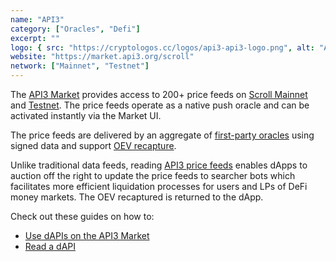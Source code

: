 ```yaml
---
name: "API3"
category: ["Oracles", "Defi"]
excerpt: ""
logo: { src: "https://cryptologos.cc/logos/api3-api3-logo.png", alt: "API3 Logo" }
website: "https://market.api3.org/scroll"
network: ["Mainnet", "Testnet"]
---
```


The [API3 Market](https://market.api3.org/scroll) provides access to 200+ price feeds on [Scroll Mainnet](https://market.api3.org/scroll) and [Testnet](https://market.api3.org/scroll-sepolia-testnet). The price feeds operate as a native push oracle and can be activated instantly via the Market UI.

The price feeds are delivered by an aggregate of [first-party oracles](https://docs.api3.org/explore/airnode/why-first-party-oracles.html) using signed data and support [OEV recapture](https://docs.api3.org/explore/introduction/oracle-extractable-value.html).

Unlike traditional data feeds, reading [API3 price feeds](https://docs.api3.org/guides/dapis/) enables dApps to auction off the right to update the price feeds to searcher bots which facilitates more efficient liquidation processes for users and LPs of DeFi money markets. The OEV recaptured is returned to the dApp.

Check out these guides on how to:
- [Use dAPIs on the API3 Market](https://docs.api3.org/guides/dapis/subscribing-to-dapis/)
- [Read a dAPI](https://docs.api3.org/guides/dapis/read-a-dapi/)